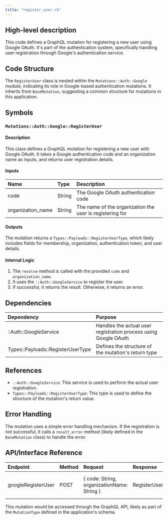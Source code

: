 ```yaml
---
title: "register_user.rb"
---
```


## High-level description
This code defines a GraphQL mutation for registering a new user using Google OAuth. It's part of the authentication system, specifically handling user registration through Google's authentication service.

## Code Structure
The `RegisterUser` class is nested within the `Mutations::Auth::Google` module, indicating its role in Google-based authentication mutations. It inherits from `BaseMutation`, suggesting a common structure for mutations in this application.

## Symbols

### `Mutations::Auth::Google::RegisterUser`
#### Description
This class defines a GraphQL mutation for registering a new user with Google OAuth. It takes a Google authentication code and an organization name as inputs, and returns user registration details.

#### Inputs
| Name | Type | Description |
|:-----|:-----|:------------|
| code | String | The Google OAuth authentication code |
| organization_name | String | The name of the organization the user is registering for |

#### Outputs
The mutation returns a `Types::Payloads::RegisterUserType`, which likely includes fields for membership, organization, authentication token, and user details.

#### Internal Logic
1. The `resolve` method is called with the provided `code` and `organization_name`.
2. It uses the `::Auth::GoogleService` to register the user.
3. If successful, it returns the result. Otherwise, it returns an error.

## Dependencies
| Dependency | Purpose |
|:-----------|:--------|
| ::Auth::GoogleService | Handles the actual user registration process using Google OAuth |
| Types::Payloads::RegisterUserType | Defines the structure of the mutation's return type |

## References
- `::Auth::GoogleService`: This service is used to perform the actual user registration.
- `Types::Payloads::RegisterUserType`: This type is used to define the structure of the mutation's return value.

## Error Handling
The mutation uses a simple error handling mechanism. If the registration is not successful, it calls a `result_error` method (likely defined in the `BaseMutation` class) to handle the error.

## API/Interface Reference
| Endpoint | Method | Request | Response | Description |
|:---------|:-------|:--------|:---------|:------------|
| googleRegisterUser | POST | { code: String, organizationName: String } | RegisterUserType | Registers a new user with Google OAuth |

This mutation would be accessed through the GraphQL API, likely as part of the `MutationType` defined in the application's schema.